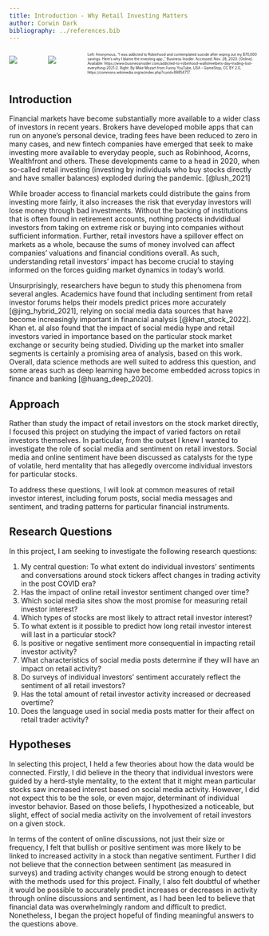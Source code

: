 ```yaml
---
title: Introduction - Why Retail Investing Matters
author: Corwin Dark
bibliography: ../references.bib 
---
```



::::{.columns}

::: {.column width="50%"}
![](../images/headline.png)
:::

::: {.column width="50%"}
![](../images/gme.png)
:::

::: {style="font-size: 50%;"}
Left: Anonymous, “I was addicted to Robinhood and contemplated suicide after wiping out my $70,000 savings. Here’s why I blame the investing app.,” Business Insider. Accessed: Nov. 28, 2023. [Online]. Available: https://www.businessinsider.com/addicted-to-robinhood-wallstreetbets-day-trading-lost-everything-2021-2. Right: By Mike Mozart from Funny YouTube, USA - GameStop, CC BY 2.0, https://commons.wikimedia.org/w/index.php?curid=89854717.
:::

::::


## Introduction

Financial markets have become substantially more available to a wider class of investors in recent years. Brokers have developed mobile apps that can run on anyone's personal device, trading fees have been reduced to zero in many cases, and new fintech companies have emerged that seek to make investing more available to everyday people, such as Robinhood, Acorns, Wealthfront and others. These developments came to a head in 2020, when so-called retail investing (investing by individuals who buy stocks directly and have smaller balances) exploded during the pandemic. [@lush_2021] 

While broader access to financial markets could distribute the gains from investing more fairly, it also increases the risk that everyday investors will lose money through bad investments. Without the backing of institutions that is often found in retirement accounts, nothing protects indvididual investors from taking on extreme risk or buying into companies without sufficient information. Further, retail investors have a spillover effect on markets as a whole, because the sums of money involved can affect companies' valuations and financial conditions overall. As such, understanding retail investors' impact has become crucial to staying informed on the forces guiding market dynamics in today's world. 

Unsurprisingly, researchers have begun to study this phenomena from several angles. Academics have found that including sentiment from retail investor forums helps their models predict prices more accurately [@jing_hybrid_2021], relying on social media data sources that have become increasingly important in financial analysis [@khan_stock_2022]. Khan et. al also found that the impact of social media hype and retail investors varied in importance based on the particular stock market exchange or security being studied. Dividing up the market into smaller segments is certainly a promising area of analysis, based on this work. Overall, data science methods are well suited to address this question, and some areas such as deep learning have become embedded across topics in finance and banking [@huang_deep_2020]. 

## Approach

Rather than study the impact of retail investors on the stock market directly, I focused this project on studying the impact of varied factors on retail investors themselves. In particular, from the outset I knew I wanted to investigate the role of social media and sentiment on retail investors. Social media and online sentiment have been discussed as catalysts for the type of volatile, herd mentality that has allegedly overcome individual investors for particular stocks. 

To address these questions, I will look at common measures of retail investor interest, including forum posts, social media messages and sentiment, and trading patterns for particular financial instruments.


## Research Questions

In this project, I am seeking to investigate the following research questions: 


1. My central question: To what extent do individual investors’ sentiments and conversations around stock tickers affect changes in trading activity in the post COVID era?
2. Has the impact of online retail investor sentiment changed over time?
3. Which social media sites show the most promise for measuring retail investor interest?
4. Which types of stocks are most likely to attract retail investor interest?
5. To what extent is it possible to predict how long retail investor interest will last in a particular stock?
6. Is positive or negative sentiment more consequential in impacting retail investor activity?
7. What characteristics of social media posts determine if they will have an impact on retail activity?
8. Do surveys of individual investors' sentiment accurately reflect the sentiment of all retail investors?
9. Has the total amount of retail investor activity increased or decreased overtime?
10. Does the language used in social media posts matter for their affect on retail trader activity?


## Hypotheses

In selecting this project, I held a few theories about how the data would be connected. Firstly, I did believe in the theory that individual investors were guided by a herd-style mentality, to the extent that it might mean particular stocks saw increased interest based on social media activity. However, I did not expect this to be the sole, or even major, determinant of individual investor behavior. Based on those beliefs, I hypothesized a noticeable, but slight, effect of social media activity on the involvement of retail investors on a given stock.

In terms of the content of online discussions, not just their size or frequency, I felt that bullish or positive sentiment was more likely to be linked to increased activity in a stock than negative sentiment. Further I did not believe that the connection between sentiment (as measured in surveys) and trading activity changes would be strong enough to detect with the methods used for this project. Finally, I also felt doubtful of whether it would be possible to accurately predict increases or decreases in activity through online discussions and sentiment, as I had been led to believe that financial data was overwhelmingly random and difficult to predict. Nonetheless, I began the project hopeful of finding meaningful answers to the questions above.
